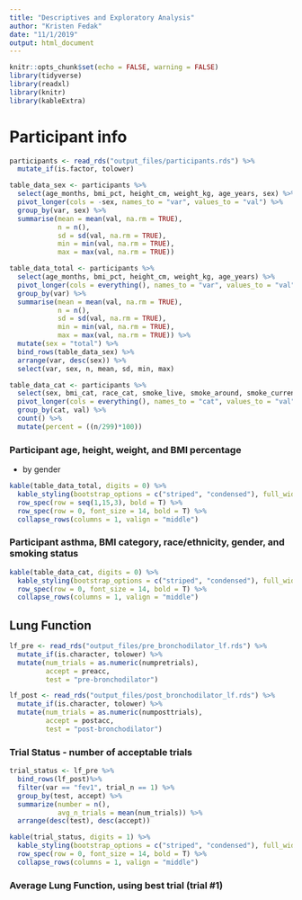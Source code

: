 ```yaml
---
title: "Descriptives and Exploratory Analysis"
author: "Kristen Fedak"
date: "11/1/2019"
output: html_document
---
```


```r
knitr::opts_chunk$set(echo = FALSE, warning = FALSE)
library(tidyverse)
library(readxl)
library(knitr)
library(kableExtra)
```

# Participant info

```r
participants <- read_rds("output_files/participants.rds") %>%
  mutate_if(is.factor, tolower)
```

```r
table_data_sex <- participants %>%
  select(age_months, bmi_pct, height_cm, weight_kg, age_years, sex) %>%
  pivot_longer(cols = -sex, names_to = "var", values_to = "val") %>%
  group_by(var, sex) %>%
  summarise(mean = mean(val, na.rm = TRUE),
            n = n(),
            sd = sd(val, na.rm = TRUE),
            min = min(val, na.rm = TRUE),
            max = max(val, na.rm = TRUE))

table_data_total <- participants %>%
  select(age_months, bmi_pct, height_cm, weight_kg, age_years) %>%
  pivot_longer(cols = everything(), names_to = "var", values_to = "val") %>%
  group_by(var) %>%
  summarise(mean = mean(val, na.rm = TRUE),
            n = n(),
            sd = sd(val, na.rm = TRUE),
            min = min(val, na.rm = TRUE),
            max = max(val, na.rm = TRUE)) %>%
  mutate(sex = "total") %>%
  bind_rows(table_data_sex) %>%
  arrange(var, desc(sex)) %>%
  select(var, sex, n, mean, sd, min, max)
```

```r
table_data_cat <- participants %>%
  select(sex, bmi_cat, race_cat, smoke_live, smoke_around, smoke_current, asthma_ever) %>%
  pivot_longer(cols = everything(), names_to = "cat", values_to = "val") %>%
  group_by(cat, val) %>%
  count() %>%
  mutate(percent = ((n/299)*100))
```

### Participant age, height, weight, and BMI percentage

* by gender

```r
kable(table_data_total, digits = 0) %>% 
  kable_styling(bootstrap_options = c("striped", "condensed"), full_width = F) %>%
  row_spec(row = seq(1,15,3), bold = T) %>%
  row_spec(row = 0, font_size = 14, bold = T) %>%
  collapse_rows(columns = 1, valign = "middle")
```

### Participant asthma, BMI category, race/ethnicity, gender, and smoking status

```r
kable(table_data_cat, digits = 0) %>% 
  kable_styling(bootstrap_options = c("striped", "condensed"), full_width = F) %>%
  row_spec(row = 0, font_size = 14, bold = T) %>%
  collapse_rows(columns = 1, valign = "middle")
```


## Lung Function

```r
lf_pre <- read_rds("output_files/pre_bronchodilator_lf.rds") %>%
  mutate_if(is.character, tolower) %>%
  mutate(num_trials = as.numeric(numpretrials),
         accept = preacc,
         test = "pre-bronchodilator")

lf_post <- read_rds("output_files/post_bronchodilator_lf.rds") %>%
  mutate_if(is.character, tolower) %>%
  mutate(num_trials = as.numeric(numposttrials),
         accept = postacc,
         test = "post-bronchodilator")
```

### Trial Status - number of acceptable trials

```r
trial_status <- lf_pre %>% 
  bind_rows(lf_post)%>% 
  filter(var == "fev1", trial_n == 1) %>%
  group_by(test, accept) %>%
  summarize(number = n(),
            avg_n_trials = mean(num_trials)) %>%
  arrange(desc(test), desc(accept))
```

```r
kable(trial_status, digits = 1) %>% 
  kable_styling(bootstrap_options = c("striped", "condensed"), full_width = F) %>%
  row_spec(row = 0, font_size = 14, bold = T) %>%
  collapse_rows(columns = 1, valign = "middle")
```

### Average Lung Function, using best trial (trial #1) 

